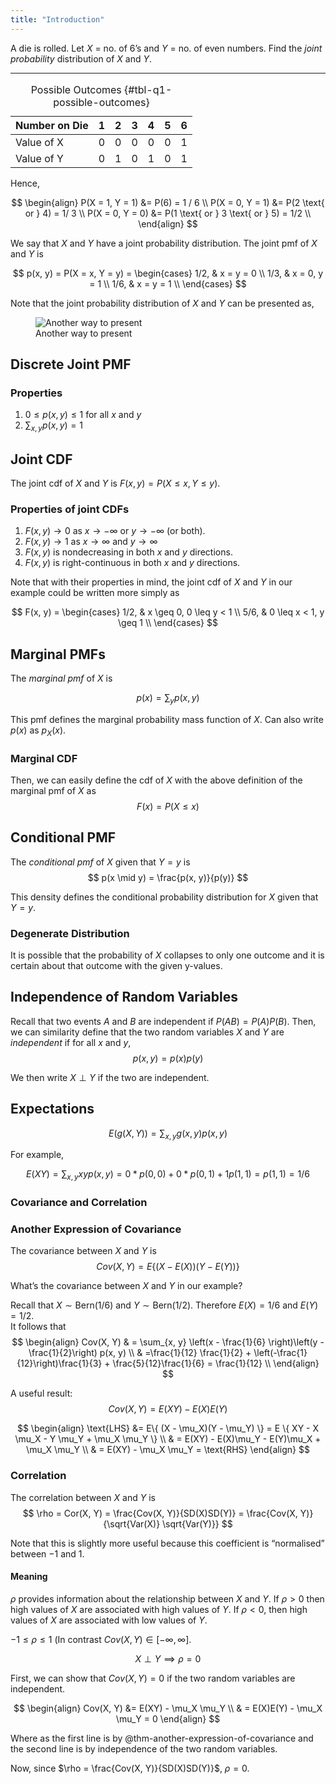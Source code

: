 ```yaml
---
title: "Introduction"
---
```


::: {.callout-note title="Motivating Example"}

A die is rolled. Let $X$ = no. of 6's and $Y$ = no. of even numbers. Find the
_joint probability_ distribution of $X$ and $Y$.

---

| Number on Die | 1   | 2   | 3   | 4   | 5   | 6   |
| ------------- | --- | --- | --- | --- | --- | --- |
| Value of X    | 0   | 0   | 0   | 0   | 0   | 1   |
| Value of Y    | 0   | 1   | 0   | 1   | 0   | 1   |
: Possible Outcomes {#tbl-q1-possible-outcomes}

Hence,

$$
\begin{align}
   P(X = 1, Y = 1) &= P(6) = 1 / 6 \\
   P(X = 0, Y = 1) &= P(2 \text{ or } 4)  = 1/ 3 \\
   P(X = 0, Y = 0) &= P(1 \text{ or } 3 \text{ or } 5) = 1/2 \\
\end{align}
$$

We say that $X$ and $Y$ have a joint probability distribution. The joint pmf of $X$ and $Y$ is

$$
p(x, y) = P(X = x, Y = y) = \begin{cases}
   1/2, & x = y = 0 \\
   1/3, & x = 0, y = 1 \\
   1/6, & x = y = 1 \\ 
\end{cases}
$$

Note that the joint probability distribution of $X$ and $Y$ can be presented as,

![Another way to present](./example-1-illus.png)

:::

## Discrete Joint PMF

### Properties

1. $0 \leq p(x, y) \leq 1$ for all $x$ and $y$
2. $\sum_{x, y} p(x, y) = 1$

## Joint CDF

The joint cdf of $X$ and $Y$ is $F(x, y) = P(X \leq x, Y \leq y)$.

### Properties of joint CDFs

1. $F(x, y) \to 0$ as $x \to -\infty$ or $y \to -\infty$ (or both).
2. $F(x, y) \to 1$ as $x \to \infty$ and $y \to \infty$
3. $F(x, y)$ is nondecreasing in both $x$ and $y$ directions.
4. $F(x, y)$ is right-continuous in both $x$ and $y$ directions.

Note that with their properties in mind, the joint cdf of $X$ and $Y$ in our example could be written more simply as 

$$
F(x, y) = \begin{cases}
   1/2, & x \geq 0, 0 \leq y < 1 \\
   5/6, & 0 \leq x < 1, y \geq 1  \\
\end{cases}
$$

## Marginal PMFs

The _marginal pmf_ of $X$ is 

$$
p(x) = \sum_y p(x, y)
$$

This pmf defines the marginal probability mass function of $X$. Can also write $p(x)$ as $p_X(x)$.

### Marginal CDF

Then, we can easily define the cdf of $X$ with the above definition of the marginal pmf of $X$ as
$$
F(x) = P(X \leq x)
$$

## Conditional PMF

The _conditional pmf_ of $X$ given that $Y = y$ is 
$$
p(x \mid y) = \frac{p(x, y)}{p(y)}
$$

This density defines the conditional probability distribution for $X$ given that $Y = y$. 

### Degenerate Distribution

It is possible that the probability of $X$ collapses to only one outcome and it is certain about that outcome with the given y-values.

## Independence of Random Variables

Recall that two events $A$ and $B$ are independent if $P(AB) = P(A)P(B)$. Then, we can similarity define that the two random variables $X$ and $Y$ are _independent_ if for all $x$ and $y$,
$$
p(x, y) = p(x) p(y)
$$

We then write $X \perp Y$ if the two are independent.

## Expectations

$$
E(g(X, Y)) = \sum_{x, y} g(x, y) p(x, y)
$$

For example,

$$
E(XY) = \sum_{x, y} xyp(x, y) = 0 * p(0, 0) + 0 * p(0, 1) + 1 p(1, 1) = p(1, 1) = 1/ 6
$$

### Covariance and Correlation

::: {#thm-another-expression-of-covariance}

### Another Expression of Covariance

The covariance between $X$ and $Y$ is 
$$
Cov(X,Y) = E\{ ( X - E(X))(Y - E(Y)) \}
$$

:::

What's the covariance between $X$ and $Y$ in our example?

Recall that $X \sim \text{Bern}(1/6)$ and $Y \sim \text{Bern}(1/2)$. Therefore $E(X) = 1/6$ and $E(Y) = 1/2$.  
It follows that 
$$
\begin{align}
Cov(X, Y) & = \sum_{x, y} \left(x - \frac{1}{6} \right)\left(y - \frac{1}{2}\right) p(x, y) \\
& =\frac{1}{12} \frac{1}{2} + \left(-\frac{1}{12}\right)\frac{1}{3} + \frac{5}{12}\frac{1}{6} = \frac{1}{12} \\
\end{align}
$$

A useful result:
$$
Cov(X, Y) = E(XY) - E(X)E(Y)
$$

::: {.proof}

$$
\begin{align}
\text{LHS} &= E\{ (X - \mu_X)(Y - \mu_Y) \} = E \{ XY - X \mu_X - Y \mu_Y + \mu_X \mu_Y \} \\
& = E(XY) - E(X)\mu_Y - E(Y)\mu_X + \mu_X \mu_Y \\
& = E(XY) - \mu_X \mu_Y = \text{RHS}
\end{align}
$$

:::

### Correlation

The correlation between $X$ and $Y$ is
$$
\rho = Cor(X, Y) = \frac{Cov(X, Y)}{SD(X)SD(Y)} = \frac{Cov(X, Y)}{\sqrt{Var(X)} \sqrt{Var(Y)}}
$$

Note that this is slightly more useful because this coefficient is "normalised" between $-1$ and $1$.

#### Meaning

$\rho$ provides information about the relationship between $X$ and $Y$. If $\rho > 0$ then high values of $X$ are associated with high values of $Y$. If $\rho < 0$, then high values of $X$ are associated with low values of $Y$.

$-1 \leq \rho \leq 1$ (In contrast $Cov(X, Y) \in [-\infty, \infty]$.

::: {#thm-independence-and-correlations}

$$X \perp Y \implies \rho = 0$$

:::

::: {.proof}

First, we can show that $Cov(X, Y) = 0$ if the two random variables are independent. 

$$
\begin{align}
Cov(X, Y) &= E(XY) - \mu_X \mu_Y \\
& = E(X)E(Y) - \mu_X \mu_Y = 0
\end{align}
$$

Where as the first line is by @thm-another-expression-of-covariance and the second line is by independence of the two random variables.

Now, since $\rho = \frac{Cov(X, Y)}{SD(X)SD(Y)}$, $\rho = 0$.

:::




